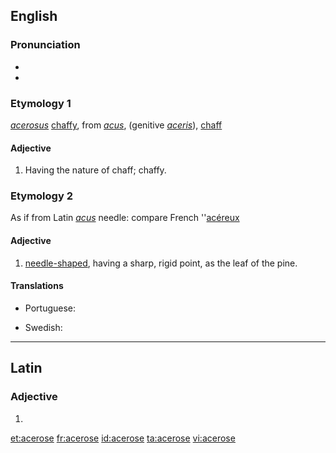 ==English==

===Pronunciation===
* {{IPA|/ˈæs.əˌɹoʊs/|/ˈæs.əˌɹoʊz/|lang=en}}
* {{hyphenation|ac|er|ose|lang=en}}

===Etymology 1===
{{etyl|la|en}} ''[[acerosus]]'' [[chaffy]], from ''[[acus]]'', (genitive ''[[aceris]]''), [[chaff]]

====Adjective====
{{en-adj|-}}

# {{context|botany|lang=en}} Having the nature of chaff; chaffy.

===Etymology 2===
As if from Latin ''[[acus]]'' needle: compare French ''[[acéreux]]

====Adjective====
{{en-adj|-}}

# {{context|botany|lang=en}} [[needle-shaped]], having a sharp, rigid point, as the leaf of the pine.

====Translations====
{{trans-top|having a sharp, rigid point}}
* Portuguese: {{t|pt|aceroso}}
{{trans-mid}}
* Swedish: {{t|sv|nålformad}}
{{trans-bottom}}

----

==Latin==

===Adjective===
{{la-adj-form|acerōse}}

# {{inflection of|acerōsus||voc|m|s|lang=la}}

[[et:acerose]]
[[fr:acerose]]
[[id:acerose]]
[[ta:acerose]]
[[vi:acerose]]